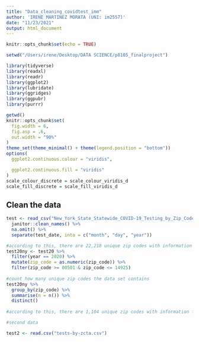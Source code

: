 ```yaml
---
title: "Data_cleaning_covidtest_imm"
author: 'IRENE MARTINEZ MORATA (UNI: im2557)'
date: "11/23/2021"
output: html_document
---
```


```r
knitr::opts_chunk$set(echo = TRUE)

setwd("/Users/irene/Desktop/DATA SCIENCE/p8105_finalproject")

library(tidyverse)
library(readxl)
library(readr)
library(ggplot2)
library(lubridate)
library(ggridges)
library(ggpubr)
library(purrr)

getwd()
knitr::opts_chunk$set(
  fig.width = 6,
  fig.asp = .6,
  out.width = "90%"
)
theme_set(theme_minimal() + theme(legend.position = "bottom"))
options(
  ggplot2.continuous.colour = "viridis",

  ggplot2.continuous.fill = "viridis"
)
scale_colour_discrete = scale_colour_viridis_d
scale_fill_discrete = scale_fill_viridis_d
```

## Clean the data

```r
test <- read_csv("New_York_State_Statewide_COVID-19_Testing_by_Zip_Code.csv") %>% 
  janitor::clean_names() %>% 
  na.omit() %>% 
  separate(test_date, into = c("month", "day", "year"))

#according to this, there are 22,218 unique zip codes with information for 2018
test20ny <- test20 %>% 
  filter(year == 2020) %>% 
  mutate(zip_code = as.numeric(zip_code)) %>% 
  filter(zip_code >= 00501 & zip_code <= 14925)
  
#count how many unique zip codes the data set contains
test20ny %>% 
  group_by(zip_code) %>% 
  summarise(n = n()) %>% 
  distinct()
  
#according to this, there are 1,104 unique zip codes with information for 2020 in NY state

#second data

test2 <- read.csv("tests-by-zcta.csv")




  

```


